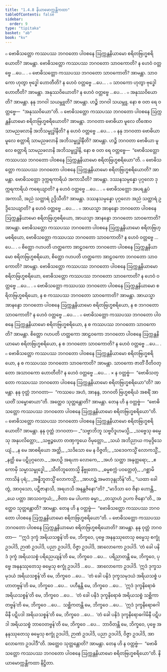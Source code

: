 ```yaml
---
title: "1.4.8 နိယာမောက္ကန္တိကထာ"
tableOfContents: false
sidebar:
  order: 9
type: "tipitaka"
basket: "ab"
book: "kv"
---
```



<DynamicBreadcrumb />

<Division number="403" book="kv">

<Paragraph number="1396" book="kv">
๐ ဗောဓိသတ္တော ကဿပဿ ဘဂဝတော ပါဝစနေ ဩက္ကန္တနိယာမော စရိတဗြဟ္မစရိယောတိ? အာမန္တာ. ဗောဓိသတ္တော ကဿပဿ ဘဂဝတော သာဝကောတိ? န ဟေဝံ ဝတ္တဗ္ဗေ …ပေ… .
</Paragraph>

<Paragraph number="1397" book="kv">
๐ ဗောဓိသတ္တော ကဿပဿ ဘဂဝတော သာဝကောတိ? အာမန္တာ. သာဝကော ဟုတွာ ဗုဒ္ဓေါ ဟောတီတိ? န ဟေဝံ ဝတ္တဗ္ဗေ …ပေ… .
</Paragraph>

<Paragraph number="1398" book="kv">
๐ သာဝကော ဟုတွာ ဗုဒ္ဓေါ ဟောတီတိ? အာမန္တာ. အနုဿဝိယောတိ? န ဟေဝံ ဝတ္တဗ္ဗေ …ပေ… .
</Paragraph>

<Paragraph number="1399" book="kv">
๐ အနုဿဝိယောတိ? အာမန္တာ. နနု ဘဂဝါ သယမ္ဘူတိ? အာမန္တာ. ဟဉ္စိ ဘဂဝါ သယမ္ဘူ, နော စ ဝတ ရေ ဝတ္တဗ္ဗေ—  “အနုဿဝိယော”တိ.
</Paragraph>

<Paragraph number="1400" book="kv">
๐ ဗောဓိသတ္တော ကဿပဿ ဘဂဝတော ပါဝစနေ ဩက္ကန္တနိယာမော စရိတဗြဟ္မစရိယောတိ? အာမန္တာ. ဘဂဝတာ ဗောဓိယာ မူလေ တီဏေဝ သာမညဖလာနိ အဘိသမ္ဗုဒ္ဓါနီတိ? န ဟေဝံ ဝတ္တဗ္ဗေ …ပေ… .
</Paragraph>

<Paragraph number="1401" book="kv">
๐ နနု ဘဂဝတာ ဗောဓိယာ မူလေ စတ္တာရိ သာမညဖလာနိ အဘိသမ္ဗုဒ္ဓါနီတိ? အာမန္တာ. ဟဉ္စိ ဘဂဝတာ ဗောဓိယာ မူလေ စတ္တာရိ သာမညဖလာနိ အဘိသမ္ဗုဒ္ဓါနိ, နော စ ဝတ ရေ ဝတ္တဗ္ဗေ—  “ဗောဓိသတ္တော ကဿပဿ ဘဂဝတော ပါဝစနေ ဩက္ကန္တနိယာမော စရိတဗြဟ္မစရိယော”တိ.
</Paragraph>

</Division>
<Division number="404" book="kv">

<Paragraph number="1402" book="kv">
๐ ဗောဓိသတ္တော ကဿပဿ ဘဂဝတော ပါဝစနေ ဩက္ကန္တနိယာမော စရိတဗြဟ္မစရိယောတိ? အာမန္တာ. ဗောဓိသတ္တော ဒုက္ကရကာရိယံ အကာသီတိ? အာမန္တာ. ဒဿနသမ္ပန္နော ပုဂ္ဂလော ဒုက္ကရကာရိယံ ကရေယျာတိ? န ဟေဝံ ဝတ္တဗ္ဗေ …ပေ… .
</Paragraph>

<Paragraph number="1403" book="kv">
๐ ဗောဓိသတ္တော အပရန္တပံ အကာသိ, အညံ သတ္ထာရံ ဥဒ္ဒိသီတိ? အာမန္တာ. ဒဿနသမ္ပန္နော ပုဂ္ဂလော အညံ သတ္ထာရံ ဥဒ္ဒိသေယျာတိ? န ဟေဝံ ဝတ္တဗ္ဗေ …ပေ… .
</Paragraph>

<Paragraph number="1404" book="kv">
๐ အာယသ္မာ အာနန္ဒော ဘဂဝတော ပါဝစနေ ဩက္ကန္တနိယာမော စရိတဗြဟ္မစရိယော, အာယသ္မာ အာနန္ဒော ဘဂဝတော သာဝကောတိ? အာမန္တာ. ဗောဓိသတ္တော ကဿပဿ ဘဂဝတော ပါဝစနေ ဩက္ကန္တနိယာမော စရိတဗြဟ္မစရိယော, ဗောဓိသတ္တော ကဿပဿ ဘဂဝတော သာဝကောတိ? န ဟေဝံ ဝတ္တဗ္ဗေ …ပေ… .
</Paragraph>

<Paragraph number="1405" book="kv">
๐ စိတ္တော ဂဟပတိ ဟတ္ထကော အာဠဝကော ဘဂဝတော ပါဝစနေ ဩက္ကန္တနိယာမော စရိတဗြဟ္မစရိယော, စိတ္တော ဂဟပတိ ဟတ္ထကော အာဠဝကော ဘဂဝတော သာဝကောတိ? အာမန္တာ. ဗောဓိသတ္တော ကဿပဿ ဘဂဝတော ပါဝစနေ ဩက္ကန္တနိယာမော စရိတဗြဟ္မစရိယော, ဗောဓိသတ္တော ကဿပဿ ဘဂဝတော သာဝကောတိ? န ဟေဝံ ဝတ္တဗ္ဗေ …ပေ… .
</Paragraph>

<Paragraph number="1406" book="kv">
๐ ဗောဓိသတ္တော ကဿပဿ ဘဂဝတော ပါဝစနေ ဩက္ကန္တနိယာမော စရိတဗြဟ္မစရိယော, န စ ကဿပဿ ဘဂဝတော သာဝကောတိ? အာမန္တာ. အာယသ္မာ အာနန္ဒော ဘဂဝတော ပါဝစနေ ဩက္ကန္တနိယာမော စရိတဗြဟ္မစရိယော, န စ ဘဂဝတော သာဝကောတိ? န ဟေဝံ ဝတ္တဗ္ဗေ …ပေ… .
</Paragraph>

<Paragraph number="1407" book="kv">
๐ ဗောဓိသတ္တော ကဿပဿ ဘဂဝတော ပါဝစနေ ဩက္ကန္တနိယာမော စရိတဗြဟ္မစရိယော, န စ ကဿပဿ ဘဂဝတော သာဝကောတိ? အာမန္တာ. စိတ္တော ဂဟပတိ ဟတ္ထကော အာဠဝကော ဘဂဝတော ပါဝစနေ ဩက္ကန္တနိယာမော စရိတဗြဟ္မစရိယော, န စ ဘဂဝတော သာဝကောတိ? န ဟေဝံ ဝတ္တဗ္ဗေ …ပေ… .
</Paragraph>

<Paragraph number="1408" book="kv">
๐ ဗောဓိသတ္တော ကဿပဿ ဘဂဝတော ပါဝစနေ ဩက္ကန္တနိယာမော စရိတဗြဟ္မစရိယော, န စ ကဿပဿ ဘဂဝတော သာဝကောတိ? အာမန္တာ. သာဝကော ဇာတိံ ဝီတိဝတ္တော အသာဝကော ဟောတီတိ? န ဟေဝံ ဝတ္တဗ္ဗေ …ပေ… .
</Paragraph>

</Division>
<Division number="405" book="kv">

<Paragraph number="1409" book="kv">
× န ဝတ္တဗ္ဗံ—  “ဗောဓိသတ္တော ကဿပဿ ဘဂဝတော ပါဝစနေ ဩက္ကန္တနိယာမော စရိတဗြဟ္မစရိယော”တိ? အာမန္တာ. နနု ဝုတ္တံ ဘဂဝတာ—  “ကဿပေ အဟံ, အာနန္ဒ, ဘဂဝတိ ဗြဟ္မစရိယံ အစရိံ အာယတိံ သမ္ဗောဓာယာ”တိ. အတ္ထေဝ သုတ္တန္တောတိ? အာမန္တာ. တေန ဟိ န ဝတ္တဗ္ဗံ—  “ဗောဓိသတ္တော ကဿပဿ ဘဂဝတော ပါဝစနေ ဩက္ကန္တနိယာမော စရိတဗြဟ္မစရိယော”တိ.
</Paragraph>

<Paragraph number="1410" book="kv">
๐ ဗောဓိသတ္တော ကဿပဿ ဘဂဝတော ပါဝစနေ ဩက္ကန္တနိယာမော စရိတဗြဟ္မစရိယောတိ? အာမန္တာ. နနု ဝုတ္တံ ဘဂဝတာ—
</Paragraph>

<Paragraph number="1411" type="verses" book="kv">
_“သဗ္ဗာဘိဘူ သဗ္ဗဝိဒူဟမသ္မိ,_  
_သဗ္ဗေသု ဓမ္မေသု အနုပလိတ္တော;_  
_သဗ္ဗဉ္ဇဟော တဏှက္ခယေ ဝိမုတ္တော,_  
_သယံ အဘိညာယ ကမုဒ္ဒိသေယျံ._  

</Paragraph>

<Paragraph number="1412" type="verses" book="kv">
_န မေ အာစရိယော အတ္ထိ,_  
_သဒိသော မေ န ဝိဇ္ဇတိ;_  
_သဒေဝကသ္မိံ လောကသ္မိံ,_  
_နတ္ထိ မေ ပဋိပုဂ္ဂလော._  

</Paragraph>

<Paragraph number="1413" type="verses" book="kv">
_အဟဉှိ အရဟာ လောကေ,_  
_အဟံ သတ္ထာ အနုတ္တရော;_  
_ဧကောမှိ သမ္မာသမ္ဗုဒ္ဓေါ,_  
_သီတိဘူတောသ္မိ နိဗ္ဗုတော._  

</Paragraph>

<Paragraph number="1414" type="verses" book="kv">
_ဓမ္မစက္ကံ ပဝတ္တေတုံ,_  
_ဂစ္ဆာမိ ကာသိနံ ပုရံ;_  
_အန္ဓီဘူတသ္မိံ လောကသ္မိံ,_  
_အာဟဉ္ဆံ အမတဒုန္ဒုဘိန်”တိ._  

</Paragraph>

<Paragraph number="1415" book="kv">
“ယထာ ခေါ တွံ, အာဝုသော, ပဋိဇာနာသိ, အရဟသိ အနန္တဇိနော”တိ?
</Paragraph>

<Paragraph number="1416" type="verses" book="kv">
_“မာဒိသာ ဝေ ဇိနာ ဟောန္တိ,_  
_ယေ ပတ္တာ အာသဝက္ခယံ;_  
_ဇိတာ မေ ပါပကာ ဓမ္မာ,_  
_တသ္မာဟံ ဥပက ဇိနော”တိ._  

</Paragraph>

<Paragraph number="1417" book="kv">
အတ္ထေဝ သုတ္တန္တောတိ? အာမန္တာ. တေန ဟိ န ဝတ္တဗ္ဗံ—  “ဗောဓိသတ္တော ကဿပဿ ဘဂဝတော ပါဝစနေ ဩက္ကန္တနိယာမော စရိတဗြဟ္မစရိယော”တိ.
</Paragraph>

<Paragraph number="1418" book="kv">
๐ ဗောဓိသတ္တော ကဿပဿ ဘဂဝတော ပါဝစနေ ဩက္ကန္တနိယာမော စရိတဗြဟ္မစရိယောတိ? အာမန္တာ. နနု ဝုတ္တံ ဘဂဝတာ—  “‘ဣဒံ ဒုက္ခံ အရိယသစ္စန်’တိ မေ, ဘိက္ခဝေ, ပုဗ္ဗေ အနနုဿုတေသု ဓမ္မေသု စက္ခုံ ဥဒပါဒိ, ဉာဏံ ဥဒပါဒိ, ပညာ ဥဒပါဒိ, ဝိဇ္ဇာ ဥဒပါဒိ, အာလောကော ဥဒပါဒိ. ‘တံ ခေါ ပနိဒံ ဒုက္ခံ အရိယသစ္စံ ပရိညေယျန်’တိ မေ, ဘိက္ခဝေ …ပေ…  ပရိညာတန္တိ မေ, ဘိက္ခဝေ, ပုဗ္ဗေ အနနုဿုတေသု ဓမ္မေသု စက္ခုံ ဥဒပါဒိ …ပေ…  အာလောကော ဥဒပါဒိ. ‘ဣဒံ ဒုက္ခသမုဒယံ အရိယသစ္စန်’တိ မေ, ဘိက္ခဝေ …ပေ…  ‘တံ ခေါ ပနိဒံ ဒုက္ခသမုဒယံ အရိယသစ္စံ ပဟာတဗ္ဗန်’တိ မေ, ဘိက္ခဝေ …ပေ…  ပဟီနန္တိ မေ, ဘိက္ခဝေ …ပေ…  ‘ဣဒံ ဒုက္ခနိရောဓံ အရိယသစ္စန်’တိ မေ, ဘိက္ခဝေ …ပေ…  ‘တံ ခေါ ပနိဒံ ဒုက္ခနိရောဓံ အရိယသစ္စံ သစ္ဆိကာတဗ္ဗန်’တိ မေ, ဘိက္ခဝေ …ပေ…  သစ္ဆိကတန္တိ မေ, ဘိက္ခဝေ …ပေ…  ‘ဣဒံ ဒုက္ခနိရောဓဂါမိနီ ပဋိပဒါ အရိယသစ္စန်’တိ မေ, ဘိက္ခဝေ …ပေ…  ‘တံ ခေါ ပနိဒံ ဒုက္ခနိရောဓဂါမိနီ ပဋိပဒါ အရိယသစ္စံ ဘာဝေတဗ္ဗန်’တိ မေ, ဘိက္ခဝေ …ပေ…  ဘာဝိတန္တိ မေ, ဘိက္ခဝေ, ပုဗ္ဗေ အနနုဿုတေသု ဓမ္မေသု စက္ခုံ ဥဒပါဒိ, ဉာဏံ ဥဒပါဒိ, ပညာ ဥဒပါဒိ, ဝိဇ္ဇာ ဥဒပါဒိ, အာလောကော ဥဒပါဒီ”တိ. အတ္ထေဝ သုတ္တန္တောတိ? အာမန္တာ. တေန ဟိ န ဝတ္တဗ္ဗံ—  “ဗောဓိသတ္တော ကဿပဿ ဘဂဝတော ပါဝစနေ ဩက္ကန္တနိယာမော စရိတဗြဟ္မစရိယော”တိ.

</Paragraph>
</Division>

<Paragraph number="1419" type="center" book="kv">
နိယာမောက္ကန္တိကထာ နိဋ္ဌိတာ.
</Paragraph>